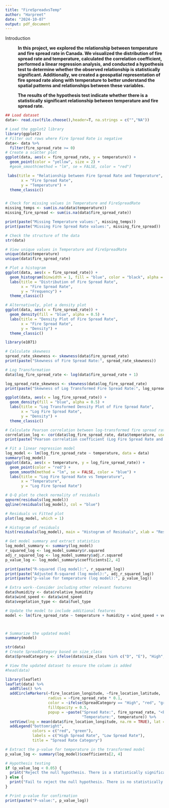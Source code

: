---
title: "FireSpreadvsTemp"
author: "Harpreet"
date: "2024-10-07"
output: pdf_document
---

Introduction

:   **In this project, we explored the relationship between temperature and fire spread rate in Canada. We visualized the distribution of fire spread rate and temperature, calculated the correlation coefficient, performed a linear regression analysis, and conducted a hypothesis test to determine whether the observed relationship is statistically significant. Additionally, we created a geospatial representation of fire spread rate along with temperature to better understand the spatial patterns and relationships between these variables.**

:   **The results of the hypothesis test indicate whether there is a statistically significant relationship between temperature and fire spread rate.**

```{r}
## Load dataset
data<- read.csv(file.choose(),header=T, na.strings = c("","NA"))
```

```{r}
# Load the ggplot2 library
library(ggplot2)
# Filter out rows where Fire Spread Rate is negative
data<- data %>%
  filter(fire_spread_rate >= 0)
# Create a scatter plot
ggplot(data, aes(x = fire_spread_rate, y = temperature)) + 
  geom_point(color = "yellow", size = 2) + 
  #geom_smooth(method = "lm", se = FALSE, color = "red")

 labs(title = "Relationship between Fire Spread Rate and Temperature", 
       x = "Fire Spread Rate", 
       y = "Temperature") + 
  theme_classic()

```

```         
```

```{r}
# Check for missing values in Temperature and FireSpreadRate
missing_temps <- sum(is.na(data$temperature))
missing_fire_spread <- sum(is.na(data$fire_spread_rate))

print(paste("Missing Temperature values:", missing_temps))
print(paste("Missing Fire Spread Rate values:", missing_fire_spread))


```

```{r}
# Check the structure of the data
str(data)

# View unique values in Temperature and FireSpreadRate
unique(data$temperature)
unique(data$fire_spread_rate)

```

```{r}
# Plot a histogram
ggplot(data, aes(x = fire_spread_rate)) + 
  geom_histogram(binwidth = 1, fill = "blue", color = "black", alpha = 0.7) +
  labs(title = "Distribution of Fire Spread Rate", 
       x = "Fire Spread Rate", 
       y = "Frequency") + 
  theme_classic()

# Alternatively, plot a density plot
ggplot(data, aes(x = fire_spread_rate)) + 
  geom_density(fill = "blue", alpha = 0.5) +
  labs(title = "Density Plot of Fire Spread Rate", 
       x = "Fire Spread Rate", 
       y = "Density") + 
  theme_classic()

```

```{r}

library(e1071)

# Calculate skewness
spread_rate_skewness <- skewness(data$fire_spread_rate)
print(paste("Skewness of Fire Spread Rate:", spread_rate_skewness))

```

```{r}
# Log Transformation
data$log_fire_spread_rate <- log(data$fire_spread_rate + 1)

log_spread_rate_skewness <- skewness(data$log_fire_spread_rate)
print(paste("Skewness of Log Transformed Fire Spread Rate:", log_spread_rate_skewness))

ggplot(data, aes(x = log_fire_spread_rate)) + 
  geom_density(fill = "blue", alpha = 0.5) +
  labs(title = "Log Transformed Density Plot of Fire Spread Rate", 
       x = "Log Fire Spread Rate", 
       y = "Density") + 
  theme_classic()

```

```{r}
# Calculate Pearson correlation between log-transformed fire spread rate and temperature
correlation_log <- cor(data$log_fire_spread_rate, data$temperature, use = "complete.obs")
print(paste("Pearson correlation coefficient (Log Fire Spread Rate and Temperature):", correlation_log))

```

```{r}
# Fit a linear regression model
log_model <- lm(log_fire_spread_rate ~ temperature, data = data)
summary(log_model)
ggplot(data, aes(x = temperature, y = log_fire_spread_rate)) +
  geom_point(color = "red") +
  geom_smooth(method = "lm", se = FALSE, color = "blue") +
  labs(title = "Log Fire Spread Rate vs Temperature",
       x = "Temperature", 
       y = "Log Fire Spread Rate")

```

```{r}
# Q-Q plot to check normality of residuals
qqnorm(residuals(log_model))
qqline(residuals(log_model), col = "blue")

# Residuals vs Fitted plot
plot(log_model, which = 1)

# Histogram of residuals
hist(residuals(log_model), main = "Histogram of Residuals", xlab = "Residuals", col = "lightblue")

```

```{r}
# Get model summary and extract statistics
log_model_summary <- summary(log_model)
r_squared_log <- log_model_summary$r.squared
adj_r_squared_log <- log_model_summary$adj.r.squared
p_value_log <- log_model_summary$coefficients[2, 4]

print(paste("R-squared (log model):", r_squared_log))
print(paste("Adjusted R-squared (log model):", adj_r_squared_log))
print(paste("p-value for temperature (log model):", p_value_log))

```

```{r}

# Extra work--Consider including other relevant features
data$humidity <- data$relative_humidity
data$wind_speed <- data$wind_speed
data$vegetation_type <- data$fuel_type

# Update the model to include additional features
model <- lm(fire_spread_rate ~ temperature + humidity + wind_speed + vegetation_type, data = data)



# Summarize the updated model
summary(model)

```

```{r}
str(data)
# Create SpreadCategory based on size_class
data$SpreadCategory <- ifelse(data$size_class %in% c("D", "E"), "High", "Low")

# View the updated dataset to ensure the column is added
#head(data)

```

```{r}

library(leaflet)
leaflet(data) %>%
  addTiles() %>%
  addCircleMarkers(~fire_location_longitude, ~fire_location_latitude,
                   radius = ~fire_spread_rate * 0.1,  
                   color = ~ifelse(SpreadCategory == "High", "red", "green"),  
                   fillOpacity = 0.5,
                   popup = ~paste("Spread Rate:", fire_spread_rate, "<br>",
                                  "Temperature:", temperature)) %>%
  setView(lng = mean(data$fire_location_longitude, na.rm = TRUE), lat = mean(data$fire_location_latitude, na.rm = TRUE), zoom = 6) %>%
  addLegend("bottomright", 
            colors = c("red", "green"), 
            labels = c("High Spread Rate", "Low Spread Rate"), 
            title = "Spread Rate Category")

```

```{r}
# Extract the p-value for temperature in the transformed model
p_value_log <- summary(log_model)$coefficients[2, 4]

# Hypothesis testing
if (p_value_log < 0.05) {
  print("Reject the null hypothesis. There is a statistically significant relationship between temperature and fire spread rate (log-transformed).")
} else {
  print("Fail to reject the null hypothesis. There is no statistically significant relationship between temperature and fire spread rate (log-transformed).")
}

# Print p-value for confirmation
print(paste("P-value:", p_value_log))
```
